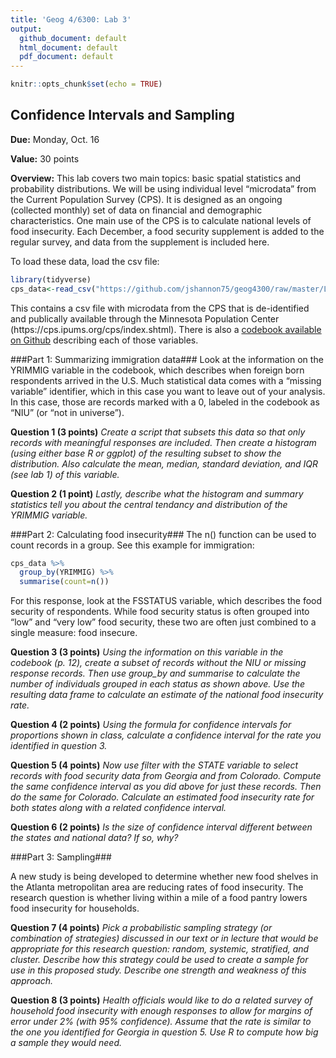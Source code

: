 ```yaml
---
title: 'Geog 4/6300: Lab 3'
output:
  github_document: default
  html_document: default
  pdf_document: default
---
```


```r
knitr::opts_chunk$set(echo = TRUE)
```

## Confidence Intervals and Sampling

**Due:** Monday, Oct. 16

**Value:** 30 points

**Overview:**
This lab covers  two main topics: basic spatial statistics and probability distributions. We will be using individual level “microdata” from the Current Population Survey (CPS). It is designed as an ongoing (collected monthly) set of data on financial and demographic characteristics. One main use of the CPS is to calculate national levels of food insecurity. Each December, a food security supplement is added to the regular survey, and data from the supplement is included here.

To load these data, load the csv file:

```r
library(tidyverse)
cps_data<-read_csv("https://github.com/jshannon75/geog4300/raw/master/Labs/Lab%203-Confidence%20intervals%20Sampling/IPUMS_CPS_FoodSec.csv")
```

This contains a csv file with microdata from the CPS that is de-identified and publically available through the Minnesota Population Center (https://cps.ipums.org/cps/index.shtml). There is also a [codebook available on Github](https://github.com/jshannon75/geog4300/raw/master/Labs/Lab%203-Confidence%20intervals%20Sampling/IPUMS_CPS_Codebook.pdf) describing each of those variables.


###Part 1: Summarizing immigration data###
Look at the information on the YRIMMIG variable in the codebook, which describes when foreign born respondents arrived in the U.S. Much statistical data comes with a “missing variable” identifier, which in this case you want to leave out of your analysis. In this case, those are records marked with a 0, labeled in the codebook as "NIU" (or "not in universe").

**Question 1 (3 points)** _Create a script that subsets this data so that only records with meaningful responses are included. Then create a histogram (using either base R or ggplot) of the resulting subset to show the distribution. Also calculate the mean, median, standard deviation, and IQR (see lab 1) of this variable._ 

**Question 2 (1 point)** _Lastly, describe what the histogram and summary statistics tell you about the central tendancy and distribution of the YRIMMIG variable._

###Part 2: Calculating food insecurity###
The n() function can be used to count records in a group. See this example for immigration:

```r
cps_data %>%
  group_by(YRIMMIG) %>%
  summarise(count=n())

```

For this response, look at the FSSTATUS variable, which describes the food security of respondents. While food security status is often grouped into “low” and “very low” food security, these two are often just combined to a single measure: food insecure. 

**Question 3 (3 points)** _Using the information on this variable in the codebook (p. 12), create a subset of records without the NIU or missing response records. Then use group_by and summarise to calculate the number of individuals grouped in each status as shown above.  Use the resulting data frame to calculate an estimate of the national food insecurity rate._

**Question 4 (2 points)** _Using the formula for confidence intervals for proportions shown in class, calculate a confidence interval for the rate you identified in question 3._

**Question 5 (4 points)** _Now use filter with the STATE variable to select records with food security data from Georgia and from Colorado. Compute the same confidence interval as you did above for just these records. Then do the same for Colorado. Calculate an estimated food insecurity rate for both states along with a related confidence interval._

**Question 6 (2 points)** _Is the size of confidence interval different between the states and national data? If so, why?_

###Part 3: Sampling###

A new study is being developed to determine whether new food shelves in the Atlanta metropolitan area are reducing rates of food insecurity. The research question is whether living within a mile of a food pantry lowers food insecurity for households.

**Question 7 (4 points)** _Pick a probabilistic sampling strategy (or combination of strategies) discussed in our text or in lecture that would be appropriate for this research question: random, systemic, stratified, and cluster. Describe how this strategy could be used to create a sample for use in this proposed study. Describe one strength and weakness of this approach._

**Question 8 (3 points)** _Health officials would like to do a related survey of household food insecurity with enough responses to allow for margins of error under 2% (with 95% confidence). Assume that the rate is similar to the one you identified for Georgia in question 5.  Use R to compute how big a sample they would need._ 



